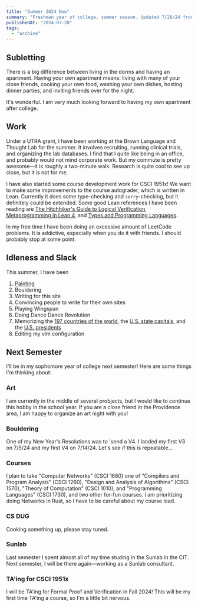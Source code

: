 ```yaml
---
title: "Summer 2024 Now"
summary: "Freshman year of college, summer season. Updated 7/28/24 from my sublet at Brown University."
publishedAt: "2024-07-28"
tags:
  - "archive"
---
```


## Subletting

There is a big difference between living in the dorms and having an apartment. Having your own apartment means: living with many of your close friends, cooking your own food, washing your own dishes, hosting dinner parties, and inviting friends over for the night.

It's wonderful. I am very much looking forward to having my own apartment after college.

## Work

Under a UTRA grant, I have been working at the Brown Language and Thought Lab for the summer. It involves recruiting, running clinical trials, and organizing the lab databases. I find that I quite like being in an office, and probably would not mind corporate work. But my commute is pretty awesome—it is roughly a two-minute walk. Research is quite cool to see up close, but it is not for me.

I have also started some course development work for CSCI 1951x! We want to make some improvements to the course autograder, which is written in Lean. Currently it does some type-checking and `sorry`-checking, but it definitely could be extended. Some good Lean references I have been reading are [The Hitchhiker's Guide to Logical Verification](https://browncs1951x.github.io/static/files/hitchhikersguide.pdf), [Metaprogramming in Lean 4](https://leanprover-community.github.io/lean4-metaprogramming-book/), and [Types and Programming Languages](https://www.cis.upenn.edu/~bcpierce/tapl/).

In my free time I have been doing an excessive amount of LeetCode problems. It is addictive, especially when you do it with friends. I should probably stop at some point.

## Idleness and Slack

This summer, I have been

1. [Painting](../art)
2. Bouldering
3. Writing for this site
4. Convincing people to write for their own sites
5. Playing Wingspan
6. Doing Dance Dance Revolution
7. Memorizing the [197 countries of the world](https://www.sporcle.com/games/g/world), the [U.S. state capitals](https://www.sporcle.com/games/g/uscapitals), and the [U.S. presidents](https://www.sporcle.com/games/g/presidents)
8. Editing my vim configuration

## Next Semester

I'll be in my sophomore year of college next semester! Here are some things I'm thinking about:

### Art

I am currently in the middle of several probjects, but I would like to continue this hobby in the school year. If you are a close friend in the Providence area, I am happy to organize an art night with you!

### Bouldering

One of my New Year's Resolutions was to 'send a V4. I landed my first V3 on 7/5/24 and my first V4 on 7/14/24. Let's see if this is repeatable...

### Courses

I plan to take "Computer Networks" (CSCI 1680) one of "Compilers and Program Analysis" (CSCI 1260), "Design and Analysis of Algorithms" (CSCI 1570), "Theory of Computation" (CSCI 1010), and "Programming Languages" (CSCI 1730), and two other for-fun courses. I am prioritizing doing Networks in Rust, so I have to be careful about my course load.

### CS DUG

Cooking something up, please stay tuned.

### Sunlab

Last semester I spent almost all of my time studing in the Sunlab in the CIT. Next semester, I will be there again—working as a Sunlab consultant.

### TA'ing for CSCI 1951x

I will be TA'ing for Formal Proof and Verification in Fall 2024! This will be my first time TA'ing a course, so I'm a little bit nervous.
